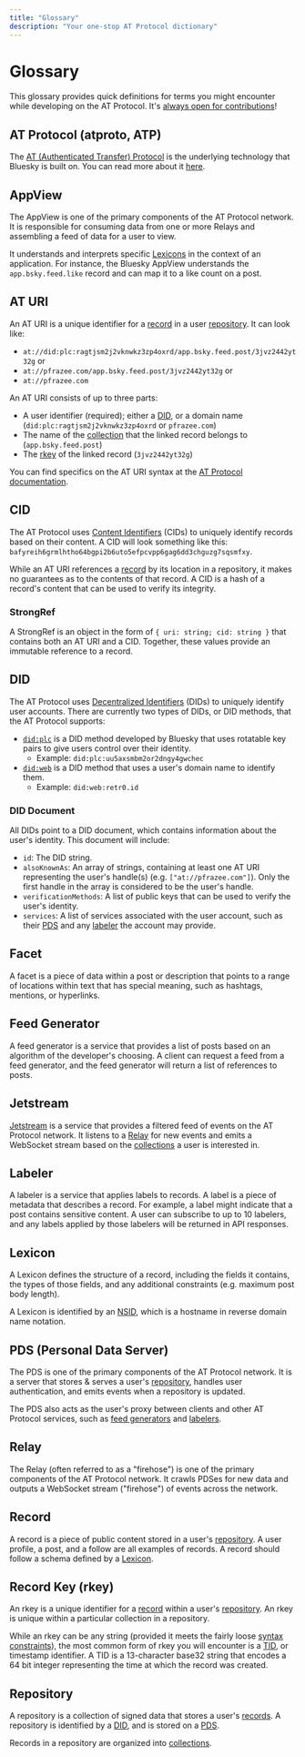 ```yaml
---
title: "Glossary"
description: "Your one-stop AT Protocol dictionary"
---
```

# Glossary

This glossary provides quick definitions for terms you might encounter while developing on the AT Protocol. It's [always open for contributions](https://github.com/skyware-js/web/blob/main/src/content/guides/global/glossary.mdx)!

## AT Protocol (atproto, ATP)

The [AT (Authenticated Transfer) Protocol](https://atproto.com/) is the underlying technology that Bluesky is built on. You can read more about it [here](https://atproto.com/guides/overview).

## AppView

The AppView is one of the primary components of the AT Protocol network. It is responsible for consuming data from one or more Relays and assembling a feed of data for a user to view.

It understands and interprets specific [Lexicons](#lexicon) in the context of an application. For instance, the Bluesky AppView understands the `app.bsky.feed.like` record and can map it to a like count on a post.

## AT URI

An AT URI is a unique identifier for a [record](#record) in a user [repository](#repository). It can look like:

- `at://did:plc:ragtjsm2j2vknwkz3zp4oxrd/app.bsky.feed.post/3jvz2442yt32g`
or
- `at://pfrazee.com/app.bsky.feed.post/3jvz2442yt32g`
or
- `at://pfrazee.com`

An AT URI consists of up to three parts:

- A user identifier (required); either a [DID](#did), or a domain name (`did:plc:ragtjsm2j2vknwkz3zp4oxrd` or `pfrazee.com`)
- The name of the [collection](#lexicon) that the linked record belongs to (`app.bsky.feed.post`)
- The [rkey](#record-key-rkey) of the linked record (`3jvz2442yt32g`)

You can find specifics on the AT URI syntax at the [AT Protocol documentation](https://atproto.com/specs/at-uri-scheme).

## CID

The AT Protocol uses [Content Identifiers](https://atproto.com/specs/data-model#link-and-cid-formats/) (CIDs) to uniquely identify records based on their content. A CID will look something like this: `bafyreih6grmlhtho64bgpi2b6uto5efpcvpp6gag6dd3chguzg7sqsmfxy`.

While an AT URI references a [record](#record) by its location in a repository, it makes no guarantees as to the contents of that record. A CID is a hash of a record's content that can be used to verify its integrity.

### StrongRef

A StrongRef is an object in the form of `{ uri: string; cid: string }` that contains both an AT URI and a CID. Together, these values provide an immutable reference to a record.

## DID

The AT Protocol uses [Decentralized Identifiers](https://atproto.com/specs/did#at-protocol-dids) (DIDs) to uniquely identify user accounts. There are currently two types of DIDs, or DID methods, that the AT Protocol supports:

- [`did:plc`](https://github.com/did-method-plc/did-method-plc) is a DID method developed by Bluesky that uses rotatable key pairs to give users control over their identity.
    - Example: `did:plc:uu5axsmbm2or2dngy4gwchec`
- [`did:web`](https://w3c-ccg.github.io/did-method-web/) is a DID method that uses a user's domain name to identify them.
    - Example: `did:web:retr0.id`

### DID Document

All DIDs point to a DID document, which contains information about the user's identity. This document will include:
- `id`: The DID string.
- `alsoKnownAs`: An array of strings, containing at least one AT URI representing the user's handle(s) (e.g. `["at://pfrazee.com"]`). Only the first handle in the array is considered to be the user's handle.
- `verificationMethods`: A list of public keys that can be used to verify the user's identity.
- `services`: A list of services associated with the user account, such as their [PDS](#pds-personal-data-server) and any [labeler](#labeler) the account may provide.

## Facet

A facet is a piece of data within a post or description that points to a range of locations within text that has special meaning, such as hashtags, mentions, or hyperlinks.

## Feed Generator

A feed generator is a service that provides a list of posts based on an algorithm of the developer's choosing. A client can request a feed from a feed generator, and the feed generator will return a list of references to posts.

## Jetstream

[Jetstream](https://github.com/bluesky-social/jetstream) is a service that provides a filtered feed of events on the AT Protocol network. It listens to a [Relay](#relay) for new events and emits a WebSocket stream based on the [collections](#lexicon) a user is interested in.

## Labeler

A labeler is a service that applies labels to records. A label is a piece of metadata that describes a record. For example, a label might indicate that a post contains sensitive content. A user can subscribe to up to 10 labelers, and any labels applied by those labelers will be returned in API responses.

## Lexicon

A Lexicon defines the structure of a record, including the fields it contains, the types of those fields, and any additional constraints (e.g. maximum post body length).

A Lexicon is identified by an [NSID](https://atproto.com/specs/nsid), which is a hostname in reverse domain name notation.

## PDS (Personal Data Server)

The PDS is one of the primary components of the AT Protocol network. It is a server that stores & serves a user's [repository](#repository), handles user authentication, and emits events when a repository is updated.

The PDS also acts as the user's proxy between clients and other AT Protocol services, such as [feed generators](#feed-generator) and [labelers](#labeler).

## Relay

The Relay (often referred to as a "firehose") is one of the primary components of the AT Protocol network. It crawls PDSes for new data and outputs a WebSocket stream ("firehose") of events across the network.

## Record

A record is a piece of public content stored in a user's [repository](#repository). A user profile, a post, and a follow are all examples of records. A record should follow a schema defined by a [Lexicon](#lexicon).

## Record Key (rkey)

An rkey is a unique identifier for a [record](#record) within a user's [repository](#repository). An rkey is unique within a particular collection in a repository.

While an rkey can be any string (provided it meets the fairly loose [syntax constraints](https://atproto.com/specs/record-key#record-key-syntax)), the most common form of rkey you will encounter is a [TID](https://atproto.com/specs/record-key#record-key-type-tid), or timestamp identifier. A TID is a 13-character base32 string that encodes a 64 bit integer representing the time at which the record was created.

## Repository

A repository is a collection of signed data that stores a user's [records](#record). A repository is identified by a [DID](#did), and is stored on a [PDS](#pds-personal-data-server).

Records in a repository are organized into [collections](#lexicon).
